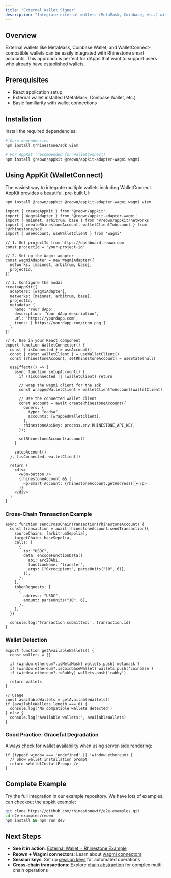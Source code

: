 ```yaml
---
title: "External Wallet Signer"
description: "Integrate external wallets (MetaMask, Coinbase, etc.) with Rhinestone smart accounts."
---
```


## Overview

External wallets like MetaMask, Coinbase Wallet, and WalletConnect-compatible wallets can be easily integrated with Rhinestone smart accounts. This approach is perfect for dApps that want to support users who already have established wallets.

## Prerequisites

- React application setup  
- External wallet installed (MetaMask, Coinbase Wallet, etc.)
- Basic familiarity with wallet connections

## Installation

Install the required dependencies:

```bash
# Core dependencies
npm install @rhinestone/sdk viem

# For AppKit (recommended for WalletConnect)
npm install @reown/appkit @reown/appkit-adapter-wagmi wagmi
```

## Using AppKit (WalletConnect)

The easiest way to integrate multiple wallets including WalletConnect. AppKit provides a beautiful, pre-built UI:

```bash
npm install @reown/appkit @reown/appkit-adapter-wagmi wagmi viem
```

```tsx
import { createAppKit } from '@reown/appkit'
import { WagmiAdapter } from '@reown/appkit-adapter-wagmi'
import { mainnet, arbitrum, base } from '@reown/appkit/networks'
import { createRhinestoneAccount, walletClientToAccount } from '@rhinestone/sdk'
import { useAccount, useWalletClient } from 'wagmi'

// 1. Get projectId from https://dashboard.reown.com
const projectId = 'your-project-id'

// 2. Set up the Wagmi adapter
const wagmiAdapter = new WagmiAdapter({
  networks: [mainnet, arbitrum, base],
  projectId,
})

// 3. Configure the modal
createAppKit({
  adapters: [wagmiAdapter],
  networks: [mainnet, arbitrum, base],
  projectId,
  metadata: {
    name: 'Your dApp',
    description: 'Your dApp description',
    url: 'https://yourdapp.com',
    icons: ['https://yourdapp.com/icon.png']
  }
})

// 4. Use in your React component
export function WalletConnector() {
  const { isConnected } = useAccount()
  const { data: walletClient } = useWalletClient()
  const [rhinestoneAccount, setRhinestoneAccount] = useState(null)

  useEffect(() => {
    async function setupAccount() {
      if (!isConnected || !walletClient) return

      // wrap the wagmi client for the sdk
      const wrappedWalletClient = walletClientToAccount(walletClient)

      // Use the connected wallet client
      const account = await createRhinestoneAccount({
        owners: {
          type: "ecdsa",
          accounts: [wrappedWalletClient],
        },
        rhinestoneApiKey: process.env.RHINESTONE_API_KEY,
      });

      setRhinestoneAccount(account)
    }

    setupAccount()
  }, [isConnected, walletClient])

  return (
    <div>
      <w3m-button />
      {rhinestoneAccount && (
        <p>Smart Account: {rhinestoneAccount.getAddress()}</p>
      )}
    </div>
  )
}
```

### Cross-Chain Transaction Example

```tsx
async function sendCrossChainTransaction(rhinestoneAccount) {
  const transaction = await rhinestoneAccount.sendTransaction({
    sourceChains: [arbitrumSepolia],
    targetChain: baseSepolia,
    calls: [
      {
        to: "USDC",
        data: encodeFunctionData({
          abi: erc20Abi,
          functionName: "transfer",
          args: ["0xrecipient", parseUnits("10", 6)],
        }),
      },
    ],
    tokenRequests: [
      {
        address: "USDC",
        amount: parseUnits("10", 6),
      },
    ],
  })
  
  console.log('Transaction submitted:', transaction.id)
}
```

### Wallet Detection

```tsx
export function getAvailableWallets() {
  const wallets = []
  
  if (window.ethereum?.isMetaMask) wallets.push('metamask')
  if (window.ethereum?.isCoinbaseWallet) wallets.push('coinbase')
  if (window.ethereum?.isRabby) wallets.push('rabby')
  
  return wallets
}

// Usage
const availableWallets = getAvailableWallets()
if (availableWallets.length === 0) {
  console.log('No compatible wallets detected')
} else {
  console.log('Available wallets:', availableWallets)
}
```

### Good Practice: Graceful Degradation

Always check for wallet availability when using server-side rendering:

```tsx
if (typeof window === 'undefined' || !window.ethereum) {
  // Show wallet installation prompt
  return <WalletInstallPrompt />
}
```

## Complete Example

Try the full integration in our example repository. We have lots of examples, can checkout the appkit example:

```bash
git clone https://github.com/rhinestonewtf/e2e-examples.git
cd e2e-examples/reown
npm install && npm run dev
```

## Next Steps

- **See it in action**: [External Wallet + Rhinestone Example](https://github.com/rhinestonewtf/e2e-examples/tree/main/reown)
- **Reown + Wagmi connectors**: Learn about [wagmi connectors](https://docs.reown.com/appkit/next/core/installation)
- **Session keys**: Set up [session keys](../../smart-sessions/overview) for automated operations
- **Cross-chain transactions**: Explore [chain abstraction](../create-first-transaction) for complex multi-chain operations
